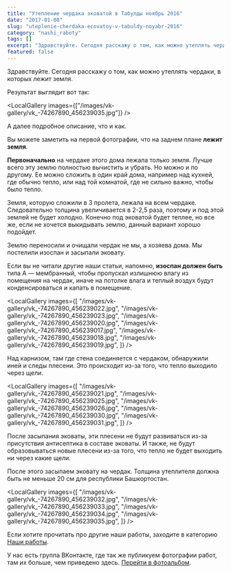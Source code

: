 ```yaml
---
title: "Утепление чердака эковатой в Табулды ноябрь 2016"
date: "2017-01-08"
slug: "uteplenie-cherdaka-ecovatoy-v-tabuldy-noyabr-2016"
category: "nashi_raboty"
tags: []
excerpt: "Здравствуйте. Сегодня расскажу о том, как можно утеплять чердаки, в которых лежит земля. Результат выглядит вот так: А далее подробное описание, что и как. Вы можете заметить на первой фотографии, что..."
featured: false
---
```



Здравствуйте. Сегодня расскажу о том, как можно утеплять чердаки, в которых лежит земля.

Результат выглядит вот так:

<LocalGallery images={["/images/vk-gallery/vk_-74267890_456239035.jpg"]} />

А далее подробное описание, что и как.

Вы можете заметить на первой фотографии, что на заднем плане **лежит земля**.

**Первоначально** на чердаке этого дома лежала только земля. Лучше всего эту землю полностью вычистить и убрать. Но можно и по другому. Ее можно сложить в один край дома, например над кухней, где обычно тепло, или над той комнатой, где не сильно важно, чтобы было тепло.

Земля, которую сложили в 3 пролета, лежала на всем чердаке. Следовательно толщина увеличивается в 2-2,5 раза, поэтому и под этой землей не будет холодно. Конечно под эковатой будет теплее, но все же, если не хочется выкидывать землю, данный вариант хорошо подойдет.

Землю переносили и очищали чердак не мы, а хозяева дома. Мы постелили изоспан и засыпали эковату.

Если вы не читали другие наши статьи, напомню, **изоспан должен быть** типа А — мембранный, чтобы пропускал излишнюю влагу из помещения на чердак, иначе на потолке влага и теплый воздух будут конденсироваться и капать в помещение.

<LocalGallery
  images={[
    "/images/vk-gallery/vk_-74267890_456239022.jpg",
    "/images/vk-gallery/vk_-74267890_456239023.jpg",
    "/images/vk-gallery/vk_-74267890_456239020.jpg",
    "/images/vk-gallery/vk_-74267890_456239017.jpg",
    "/images/vk-gallery/vk_-74267890_456239018.jpg",
    "/images/vk-gallery/vk_-74267890_456239019.jpg",
  ]}
/>

Над карнизом, там где стена соединяется с чердаком, обнаружили иней и следы плесени. Это происходит из-за того, что тепло выходило через щели.

<LocalGallery
  images={[
    "/images/vk-gallery/vk_-74267890_456239021.jpg",
    "/images/vk-gallery/vk_-74267890_456239025.jpg",
    "/images/vk-gallery/vk_-74267890_456239026.jpg",
    "/images/vk-gallery/vk_-74267890_456239030.jpg",
    "/images/vk-gallery/vk_-74267890_456239031.jpg",
  ]}
/>

После засыпания эковаты, эти плесени не будут развиваться из-за присутствия антисептика в составе эковаты. И также, не будут образовываться новые плесени из-за того, что тепло не будет выходить ни через какие щели.

После этого засыпаем эковату на чердак. Толщина утеплителя должна быть не меньше 20 см для республики Башкортостан.

<LocalGallery
  images={[
    "/images/vk-gallery/vk_-74267890_456239032.jpg",
    "/images/vk-gallery/vk_-74267890_456239033.jpg",
    "/images/vk-gallery/vk_-74267890_456239034.jpg",
    "/images/vk-gallery/vk_-74267890_456239035.jpg",
  ]}
/>

Если хотите прочитать про другие наши работы, заходите в категорию [Наши работы](http://ecovata-str.ru/cat/nashi_raboty/).

У нас есть группа ВКонтакте, где так же публикуем фотографии работ, там их больше, чем приведено здесь. [Перейти в фотоальбом](https://vk.com/album-74267890_240029797).
